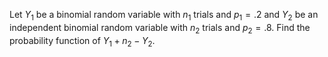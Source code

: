 Let $Y_1$ be a binomial random variable with $n_1$ trials and $p_1 = .2$ and $Y_2$ be an independent binomial random variable with $n_2$ trials and $p_2 = .8$.
Find the probability function of $Y_1 + n_2 - Y_2$.

